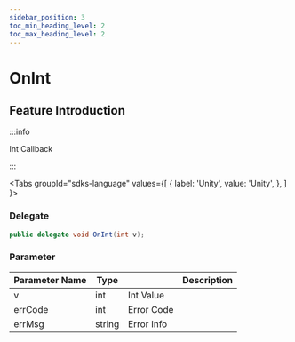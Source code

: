 ```yaml
---
sidebar_position: 3
toc_min_heading_level: 2
toc_max_heading_level: 2
---
```


# OnInt

## Feature Introduction

:::info

Int Callback

:::

<Tabs
groupId="sdks-language"
values={[
{ label: 'Unity', value: 'Unity', },
]
}>

<TabItem value="Unity">

### Delegate

```C# showLineNumbers
public delegate void OnInt(int v);
```

### Parameter

| Parameter Name | Type                           || Description     |
| -------- | -------------------------------------------------------------------------------------- | -------- | -------- |
| v | int | Int Value|
| errCode | int | Error Code |
| errMsg | string |Error Info |

</TabItem>

</Tabs>
